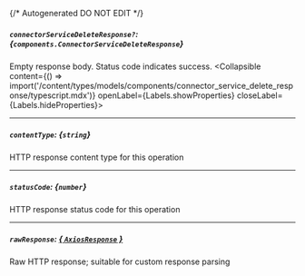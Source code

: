 {/* Autogenerated DO NOT EDIT  */}

##### `connectorServiceDeleteResponse?`: *{`components.ConnectorServiceDeleteResponse`}*
Empty response body. Status code indicates success.
<Collapsible content={() => import('/content/types/models/components/connector_service_delete_response/typescript.mdx')} openLabel={Labels.showProperties} closeLabel={Labels.hideProperties}>
</Collapsible>

---
##### `contentType`: *{`string`}*
HTTP response content type for this operation

---
##### `statusCode`: *{`number`}*
HTTP response status code for this operation

---
##### `rawResponse`: [*{ `AxiosResponse` }*](https://axios-http.com/docs/res_schema)
Raw HTTP response; suitable for custom response parsing


